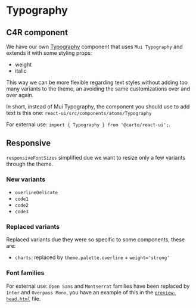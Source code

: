 
<Meta title='Foundations/Typography/Guide' />

# Typography

## C4R component

We have our own [Typography](https://github.com/CartoDB/carto-react/blob/master/packages/react-ui/src/components/atoms/Typography.js) component that uses `Mui Typography` and extends it with some styling props:

- weight
- italic

This way we can be more flexible regarding text styles without adding too many variants to the theme, an avoiding the same customizations over and over again.

In short, instead of Mui Typography, the component you should use to add text is this one:
`react-ui/src/components/atoms/Typography`

For external use: `import { Typography } from '@carto/react-ui';`.

## Responsive

`responsiveFontSizes` simplified due we want to resize only a few variants through the theme.

### New variants

- `overlineDelicate`
- `code1`
- `code2`
- `code3`

### Replaced variants

Replaced variants due they were so specific to some components, these are:

- `charts`: replaced by `theme.palette.overline` + `weight='strong'`

### Font families

For external use: `Open Sans` and `Montserrat` families have been replaced by `Inter` and `Overpass Mono`, you have an example of this in the [`preview-head.html`](https://github.com/CartoDB/carto-react/blob/master/packages/react-ui/storybook/.storybook/preview-head.html) file.
